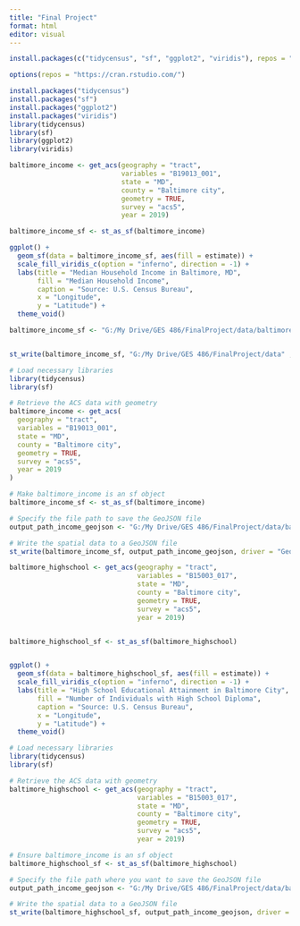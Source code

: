 ---
title: "Final Project"
format: html
editor: visual
---

```{r}
install.packages(c("tidycensus", "sf", "ggplot2", "viridis"), repos = "https://cran.rstudio.com/")

options(repos = "https://cran.rstudio.com/")

install.packages("tidycensus")
install.packages("sf")
install.packages("ggplot2")
install.packages("viridis")
library(tidycensus)
library(sf)
library(ggplot2)
library(viridis)
```

```{r}
baltimore_income <- get_acs(geography = "tract",
                            variables = "B19013_001",
                            state = "MD",
                            county = "Baltimore city",
                            geometry = TRUE,
                            survey = "acs5",
                            year = 2019)

baltimore_income_sf <- st_as_sf(baltimore_income)

ggplot() +
  geom_sf(data = baltimore_income_sf, aes(fill = estimate)) +
  scale_fill_viridis_c(option = "inferno", direction = -1) +
  labs(title = "Median Household Income in Baltimore, MD",
       fill = "Median Household Income",
       caption = "Source: U.S. Census Bureau",
       x = "Longitude",
       y = "Latitude") +
  theme_void()

baltimore_income_sf <- "G:/My Drive/GES 486/FinalProject/data/baltimore_median_income.geojson"


st_write(baltimore_income_sf, "G:/My Drive/GES 486/FinalProject/data" , driver = "GeoJSON")


```

```{r}
# Load necessary libraries
library(tidycensus)
library(sf)

# Retrieve the ACS data with geometry
baltimore_income <- get_acs(
  geography = "tract",
  variables = "B19013_001",
  state = "MD",
  county = "Baltimore city",
  geometry = TRUE,
  survey = "acs5",
  year = 2019
)

# Make baltimore_income is an sf object
baltimore_income_sf <- st_as_sf(baltimore_income)

# Specify the file path to save the GeoJSON file
output_path_income_geojson <- "G:/My Drive/GES 486/FinalProject/data/baltimore_median_income.geojson"

# Write the spatial data to a GeoJSON file
st_write(baltimore_income_sf, output_path_income_geojson, driver = "GeoJSON")

```

```{r}
baltimore_highschool <- get_acs(geography = "tract",
                                variables = "B15003_017",
                                state = "MD",
                                county = "Baltimore city",
                                geometry = TRUE,
                                survey = "acs5",
                                year = 2019)


baltimore_highschool_sf <- st_as_sf(baltimore_highschool)


ggplot() +
  geom_sf(data = baltimore_highschool_sf, aes(fill = estimate)) +
  scale_fill_viridis_c(option = "inferno", direction = -1) +
  labs(title = "High School Educational Attainment in Baltimore City",
       fill = "Number of Individuals with High School Diploma",
       caption = "Source: U.S. Census Bureau",
       x = "Longitude",
       y = "Latitude") +
  theme_void()

```

```{r}
# Load necessary libraries
library(tidycensus)
library(sf)

# Retrieve the ACS data with geometry
baltimore_highschool <- get_acs(geography = "tract",
                                variables = "B15003_017",
                                state = "MD",
                                county = "Baltimore city",
                                geometry = TRUE,
                                survey = "acs5",
                                year = 2019)

# Ensure baltimore_income is an sf object
baltimore_highschool_sf <- st_as_sf(baltimore_highschool)

# Specify the file path where you want to save the GeoJSON file
output_path_income_geojson <- "G:/My Drive/GES 486/FinalProject/data/baltimore_highschool.geojson"

# Write the spatial data to a GeoJSON file
st_write(baltimore_highschool_sf, output_path_income_geojson, driver = "GeoJSON")
```
